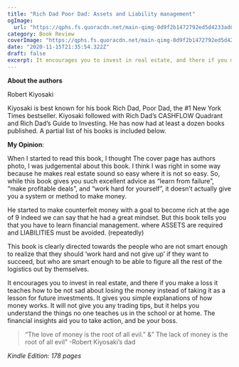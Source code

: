 ```yaml
---
title: "Rich Dad Poor Dad: Assets and Liability management"
ogImage:
  url: "https://qphs.fs.quoracdn.net/main-qimg-0d9f2b1472792ed5d4233ad099c7f722"
category: Book Review
coverImage: "https://qphs.fs.quoracdn.net/main-qimg-0d9f2b1472792ed5d4233ad099c7f722"
date: "2020-11-15T21:35:54.322Z"
draft: false
excerpt: It encourages you to invest in real estate, and there if you make a loss it teaches how to be not sad about losing the money instead of taking it as a lesson for future investments. It gives you simple explanations of how money works. It will not give you any trading tips, but it helps you understand the things no one teaches us in the school or at home. The financial insights aid you to take action, and be your boss.
---
```


**About the authors**

Robert Kiyosaki

Kiyosaki is best known for his book Rich Dad, Poor Dad, the #1 New York Times bestseller. Kiyosaki followed with Rich Dad’s CASHFLOW Quadrant and Rich Dad’s Guide to Investing. He has now had at least a dozen books published. A partial list of his books is included below.

**My Opinion**:

When I started to read this book, I thought The cover page has authors photo, I was judgemental about this book. I think I was right in some way because he makes real estate sound so easy where it is not so easy. So, while this book gives you such excellent advice as “learn from failure”, “make profitable deals”, and “work hard for yourself”, it doesn’t actually give you a system or method to make money.

He started to make counterfeit money with a goal to become rich at the age of 9 indeed we can say that he had a great mindset. But this book tells you that you have to learn financial management. where ASSETS are required and LIABILITIES must be avoided. (repeatedly)

This book is clearly directed towards the people who are not smart enough to realize that they should ‘work hard and not give up’ if they want to succeed, but who are smart enough to be able to figure all the rest of the logistics out by themselves.

It encourages you to invest in real estate, and there if you make a loss it teaches how to be not sad about losing the money instead of taking it as a lesson for future investments. It gives you simple explanations of how money works. It will not give you any trading tips, but it helps you understand the things no one teaches us in the school or at home. The financial insights aid you to take action, and be your boss.

> “The love of money is the root of all evil.” &” The lack of money is the root of all evil”
> -Robert Kiyosaki’s dad

_Kindle Edition: 178 pages_
